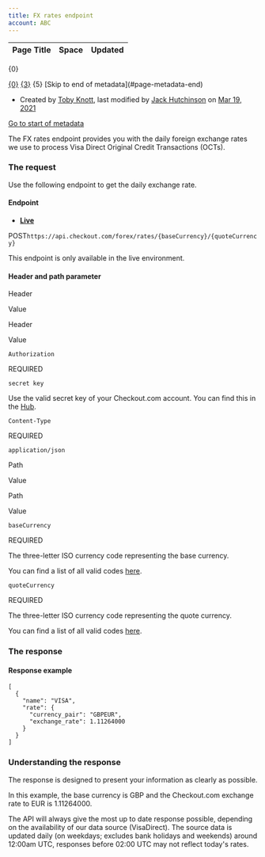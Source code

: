 ```yaml
---
title: FX rates endpoint
account: ABC
---
```


<table class="aui"> <thead> <tr class="header"> <th class="search-result-title">Page Title</th> <th class="search-result-space">Space</th> <th class="search-result-date">Updated</th> </tr> </thead> </table> <p class="search-result-count">{0}</p> <tr class="search-result"> <td class="search-result-title"><a href="{1}" class="content-type-{2}"><span>{0}</span></a></td> <td class="search-result-space"><a class="space" href="/display/{4}/" title="{3}">{3}</a></td> <td class="search-result-date"><span class="date" title="{6}">{5}</span></td> </tr> [Skip to end of metadata](#page-metadata-end)

*   Created by [Toby Knott](    /display/~toby.knott
    ), last modified by [Jack Hutchinson](    /display/~jack.hutchinson
    ) on [Mar 19, 2021](/pages/diffpagesbyversion.action?pageId=2785676&selectedPageVersions=5&selectedPageVersions=6 "Show changes")

[Go to start of metadata](#page-metadata-start)

The FX rates endpoint provides you with the daily foreign exchange rates we use to process Visa Direct Original Credit Transactions (OCTs).

### The request

Use the following endpoint to get the daily exchange rate.

#### Endpoint

*   [**Live**](#tabs-4711010a-f671-4dea-a8b7-d0271ee990bf-1)

POST`https://api.checkout.com/forex/rates/{baseCurrency}/{quoteCurrency}`

This endpoint is only available in the live environment.

#### Header and path parameter

Header

Value

Header

Value

`Authorization`

REQUIRED

`secret key`

Use the valid secret key of your Checkout.com account. You can find this in the [Hub](https://hub.checkout.com/v2).

`Content-Type`

REQUIRED

`application/json`

Path

Value

Path

Value

`baseCurrency`

REQUIRED

The three-letter ISO currency code representing the base currency.

You can find a list of all valid codes [here](/display/DOCS/Currency+codes).

`quoteCurrency`

REQUIRED

The three-letter ISO currency code representing the quote currency.

You can find a list of all valid codes [here](/display/DOCS/Currency+codes).

### The response

#### Response example

    [
      {
        "name": "VISA",
        "rate": {
          "currency_pair": "GBPEUR",
          "exchange_rate": 1.11264000
        }
      }
    ]

### Understanding the response

The response is designed to present your information as clearly as possible.

In this example, the base currency is GBP and the Checkout.com exchange rate to EUR is 1.11264000.

The API will always give the most up to date response possible, depending on the availability of our data source (VisaDirect). The source data is updated daily (on weekdays; excludes bank holidays and weekends) around 12:00am UTC, responses before 02:00 UTC may not reflect today's rates.

